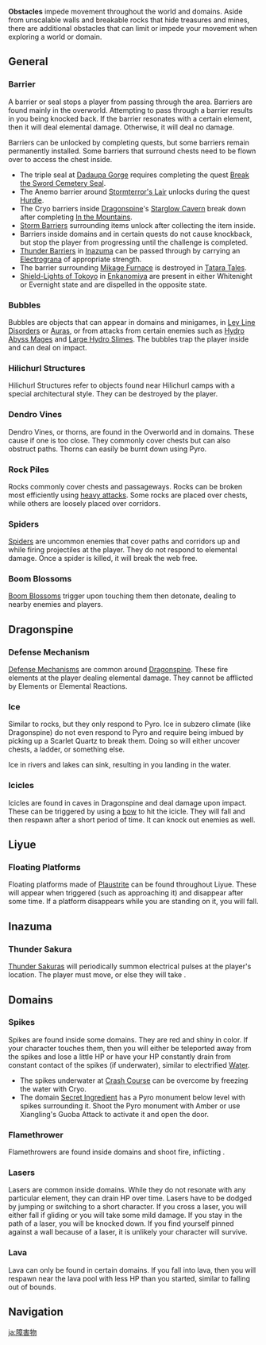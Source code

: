{{Terminology Infobox
|type         = Exploration
}}
'''Obstacles''' impede movement throughout the world and domains. Aside from unscalable walls and breakable rocks that hide treasures and mines, there are additional obstacles that can limit or impede your movement when exploring a world or domain.

==General==
===Barrier===
A barrier or seal stops a player from passing through the area. Barriers are found mainly in the overworld. Attempting to pass through a barrier results in you being knocked back. If the barrier resonates with a certain element, then it will deal elemental damage. Otherwise, it will deal no damage.

Barriers can be unlocked by completing quests, but some barriers remain permanently installed. Some barriers that surround chests need to be flown over to access the chest inside.
* The triple seal at [[Dadaupa Gorge]] requires completing the quest [[Break the Sword Cemetery Seal]].
* The Anemo barrier around [[Stormterror's Lair]] unlocks during the quest [[Hurdle]].
* The Cryo barriers inside [[Dragonspine]]'s [[Starglow Cavern]] break down after completing [[In the Mountains]].
* [[Storm Barrier]]s surrounding items unlock after collecting the item inside.
* Barriers inside domains and in certain quests do not cause knockback, but stop the player from progressing until the challenge is completed.
* [[Thunder Barrier]]s in [[Inazuma]] can be passed through by carrying an [[Electrograna]] of appropriate strength.
* The barrier surrounding [[Mikage Furnace]] is destroyed in [[Tatara Tales]].
* [[Shield-Light of Tokoyo|Shield-Lights of Tokoyo]] in [[Enkanomiya]] are present in either Whitenight or Evernight state and are dispelled in the opposite state.

===Bubbles===
{{Main|Bubbles}}
Bubbles are objects that can appear in domains and minigames, in [[Ley Line Disorders]] or [[Auras]], or from attacks from certain enemies such as [[Hydro Abyss Mage]]s and [[Large Hydro Slime]]s. The bubbles trap the player inside and can deal {{Color|Hydro DMG}} on impact.

===Hilichurl Structures===
{{Main|Hilichurl Structures}}
Hilichurl Structures refer to objects found near Hilichurl camps with a special architectural style. They can be destroyed by the player.

===Dendro Vines===
{{Main|Dendro Vines}}
Dendro Vines, or thorns, are found in the Overworld and in domains. These cause {{Color|Dendro DMG}} if one is too close. They commonly cover chests but can also obstruct paths. Thorns can easily be burnt down using Pyro.

===Rock Piles===
{{Main|Rock Piles|Electro Rock Pile}}
Rocks commonly cover chests and passageways. Rocks can be broken most efficiently using [[Blunt Attack|heavy attacks]]. Some rocks are placed over chests, while others are loosely placed over corridors.

===Spiders===
[[Spider]]s are uncommon enemies that cover paths and corridors up and while firing projectiles at the player. They do not respond to elemental damage. Once a spider is killed, it will break the web free.

===Boom Blossoms===
[[Boom Blossom]]s trigger upon touching them then detonate, dealing {{Color|Black|Elemental DMG}} to nearby enemies and players.

==Dragonspine==
===Defense Mechanism===
{{main|Defense Mechanism}}
[[Defense Mechanism]]s are common around [[Dragonspine]]. These fire {{Color|Cryo}} elements at the player dealing elemental damage. They cannot be afflicted by Elements or Elemental Reactions.

===Ice===
Similar to rocks, but they only respond to Pyro. Ice in subzero climate (like Dragonspine) do not even respond to Pyro and require being imbued by picking up a Scarlet Quartz to break them. Doing so will either uncover chests, a ladder, or something else.

Ice in rivers and lakes can sink, resulting in you landing in the water.

===Icicles===
Icicles are found in caves in Dragonspine and deal damage upon impact. These can be triggered by using a [[bow]] to hit the icicle. They will fall and then respawn after a short period of time. It can knock out enemies as well.

==Liyue==
===Floating Platforms===
{{Main|Plaustrite Platforms}}
Floating platforms made of [[Plaustrite]] can be found throughout Liyue. These will appear when triggered (such as approaching it) and disappear after some time. If a platform disappears while you are standing on it, you will fall.

==Inazuma==
===Thunder Sakura===
[[Thunder Sakura]]s will periodically summon electrical pulses at the player's location. The player must move, or else they will take {{Color|Electro DMG}}.
==Domains==
===Spikes===
Spikes are found inside some domains. They are red and shiny in color. If your character touches them, then you will either be teleported away from the spikes and lose a little HP or have your HP constantly drain from constant contact of the spikes (if underwater), similar to electrified [[Water]].
* The spikes underwater at [[Crash Course]] can be overcome by freezing the water with Cryo.
* The domain [[Present From the Past|Secret Ingredient]] has a Pyro monument below level with spikes surrounding it. Shoot the Pyro monument with Amber or use Xiangling's Guoba Attack to activate it and open the door.

===Flamethrower===
{{Main|Flamethrowers}}
Flamethrowers are found inside domains and shoot fire, inflicting {{Color|Pyro DMG}}.

===Lasers===
Lasers are common inside domains. While they do not resonate with any particular element, they can drain HP over time. Lasers have to be dodged by jumping or switching to a short character. If you cross a laser, you will either fall if gliding or you will take some mild damage. If you stay in the path of a laser, you will be knocked down. If you find yourself pinned against a wall because of a laser, it is unlikely your character will survive.

===Lava===
Lava can only be found in certain domains. If you fall into lava, then you will respawn near the lava pool with less HP than you started, similar to falling out of bounds.

==Navigation==
{{Exploration Navbox}}

[[ja:障害物]]